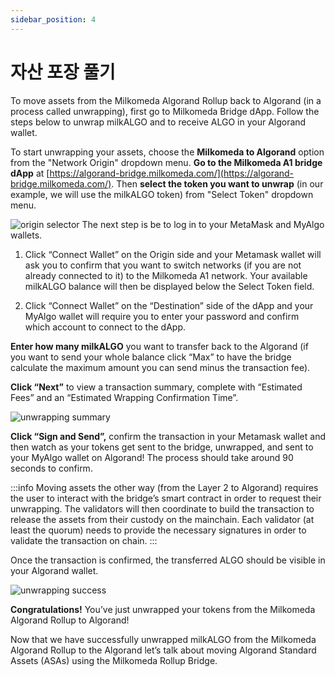 ```yaml
---
sidebar_position: 4
---
```



# 자산 포장 풀기

To move assets from the Milkomeda Algorand Rollup back to Algorand (in a process called unwrapping), first go to Milkomeda Bridge dApp. Follow the steps below to unwrap milkALGO and to receive ALGO in your Algorand wallet.

To start unwrapping your assets, choose the **Milkomeda to Algorand** option from the "Network Origin" dropdown menu. **Go to the Milkomeda A1 bridge dApp** at [https://algorand-bridge.milkomeda.com/](https://algorand-bridge.milkomeda.com/). Then **select the token you want to unwrap** (in our example, we will use the milkALGO token) from "Select Token" dropdown menu.

<img src={dappselectorigirollup} className="img-full" alt="origin selector" />
The next step is be to log in to your MetaMask and MyAlgo wallets.

1.  Click “Connect Wallet” on the Origin side and your Metamask wallet will ask you to confirm that you want to switch networks (if you are not already connected to it) to the Milkomeda A1 network. Your available milkALGO balance will then be displayed below the Select Token field.

2.  Click “Connect Wallet” on the “Destination” side of the dApp and your MyAlgo wallet will require you to enter your password and confirm which account to connect to the dApp.

**Enter how many milkALGO** you want to transfer back to the Algorand (if you want to send your whole balance click “Max” to have the bridge calculate the maximum amount you can send minus the transaction fee).

**Click “Next”** to view a transaction summary, complete with “Estimated Fees” and an “Estimated Wrapping Confirmation Time”.

<img src={unwrappingsummary} className="img-full" alt="unwrapping summary" />

**Click “Sign and Send”,** confirm the transaction in your Metamask wallet and then watch as your tokens get sent to the bridge, unwrapped, and sent to your MyAlgo wallet on Algorand! The process should take around 90 seconds to confirm.

:::info 
Moving assets the other way (from the Layer 2 to Algorand) requires the user to interact with the bridge’s smart contract in order to request their unwrapping. The validators will then coordinate to build the transaction to release the assets from their custody on the mainchain. Each validator (at least the quorum) needs to provide the necessary signatures in order to validate the transaction on chain.
:::

Once the transaction is confirmed, the transferred ALGO should be visible in your Algorand wallet.

<img src={unwrappingsuccess} className="img-full" alt="unwrapping success" />

**Congratulations!** You’ve just unwrapped your tokens from the Milkomeda Algorand Rollup to Algorand!

Now that we have successfully unwrapped milkALGO from the Milkomeda Algorand Rollup to the Algorand let’s talk about moving Algorand Standard Assets (ASAs) using the Milkomeda Rollup Bridge.
